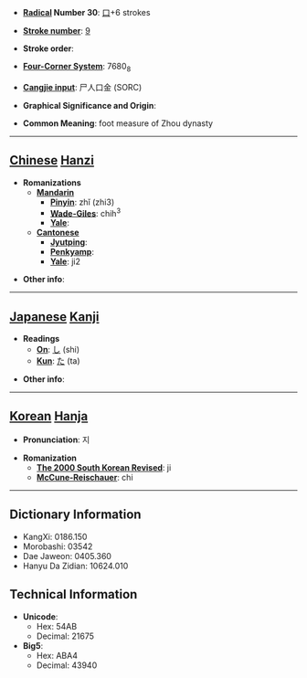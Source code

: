 * '''[[Wiktionary:Chinese radical index| Radical]] Number 30''': [[Wiktionary:Chinese radical index 口|口]]+6 strokes

* '''[[Wiktionary:Chinese total strokes index|Stroke number]]''': [[Wiktionary:Chinese total strokes index 9|9]]

* '''Stroke order''': 

* '''[[Wiktionary:Chinese four corner index|Four-Corner System]]''': 7680<sub>8</sub>

* '''[[Wiktionary:Chinese Cangjie index|Cangjie input]]''': 尸人口金 (SORC)

* '''Graphical Significance and Origin''': 

* '''Common Meaning''': foot measure of Zhou dynasty

----

== [[Chinese]] [[Hanzi]] ==

* '''Romanizations'''
** '''[[Mandarin]]'''
*** '''[[Pinyin]]''': zhǐ (zhi3)
*** '''[[Wade-Giles]]''': chih<sup>3</sup>
*** '''[[Yale]]''': 
** '''[[Cantonese]]'''
*** '''[[Jyutping]]''':
*** '''[[Penkyamp]]''': 
*** '''[[Yale]]''': ji2

* '''Other info''': 

----

== [[Japanese]] [[Kanji]] ==

* '''Readings'''
** '''[[On]]''': [[し]] (shi)
** '''[[Kun]]''': [[た]] (ta)

* '''Other info''':  

----

== [[Korean]] [[Hanja]] ==

* '''Pronunciation''': 지

* '''Romanization'''
** '''[[The 2000 South Korean Revised Romanization|The 2000 South Korean Revised]]''': ji
** '''[[McCune-Reischauer]]''': chi

----

== Dictionary Information ==

* KangXi: 0186.150
* Morobashi: 03542
* Dae Jaweon: 0405.360
* Hanyu Da Zidian: 10624.010

== Technical Information ==

* '''Unicode''':
** Hex: 54AB
** Decimal: 21675
* '''Big5''':
** Hex: ABA4
** Decimal: 43940
